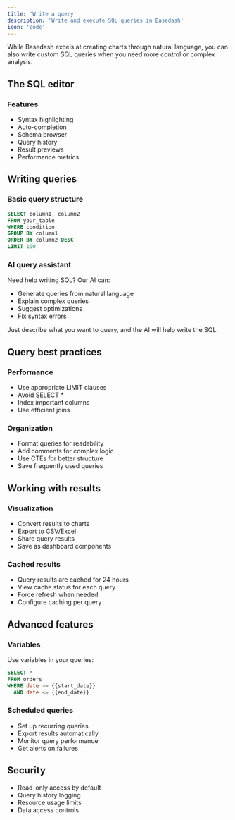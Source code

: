 ```yaml
---
title: 'Write a query'
description: 'Write and execute SQL queries in Basedash'
icon: 'code'
---
```


While Basedash excels at creating charts through natural language, you can also write custom SQL queries when you need more control or complex analysis.

## The SQL editor

### Features
- Syntax highlighting
- Auto-completion
- Schema browser
- Query history
- Result previews
- Performance metrics

## Writing queries

### Basic query structure
```sql
SELECT column1, column2
FROM your_table
WHERE condition
GROUP BY column1
ORDER BY column2 DESC
LIMIT 100
```

### AI query assistant
Need help writing SQL? Our AI can:
- Generate queries from natural language
- Explain complex queries
- Suggest optimizations
- Fix syntax errors

Just describe what you want to query, and the AI will help write the SQL.

## Query best practices

### Performance
- Use appropriate LIMIT clauses
- Avoid SELECT *
- Index important columns
- Use efficient joins

### Organization
- Format queries for readability
- Add comments for complex logic
- Use CTEs for better structure
- Save frequently used queries

## Working with results

### Visualization
- Convert results to charts
- Export to CSV/Excel
- Share query results
- Save as dashboard components

### Cached results
- Query results are cached for 24 hours
- View cache status for each query
- Force refresh when needed
- Configure caching per query

## Advanced features

### Variables
Use variables in your queries:
```sql
SELECT *
FROM orders
WHERE date >= {{start_date}}
  AND date <= {{end_date}}
```

### Scheduled queries
- Set up recurring queries
- Export results automatically
- Monitor query performance
- Get alerts on failures

## Security
- Read-only access by default
- Query history logging
- Resource usage limits
- Data access controls
